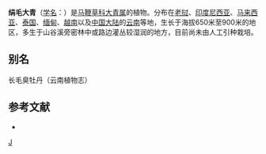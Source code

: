 {{Speciesbox 
| taxon = Clerodendrum villosum
| authority = Blume Bijd.
}}

'''绢毛大青'''（[[学名|学名]]：{{lang|la|''Clerodendrum villosum''}}）是[[马鞭草科|马鞭草科]][[大青属|大青属]]的植物。分布在[[老挝|老挝]]、[[印度尼西亚|印度尼西亚]]、[[马来西亚|马来西亚]]、[[泰国|泰国]]、[[缅甸|缅甸]]、[[越南|越南]]以及[[中国大陆|中国大陆]]的[[云南|云南]]等地，生长于海拔650米至900米的地区，多生于山谷溪旁密林中或路边灌丛较湿润的地方，目前尚未由人工引种栽培。

== 别名 ==
长毛臭牡丹（云南植物志）

== 参考文献 ==
<div class="references-small">
* {{cite web| url =http://www.bioinfo.cn/db05/KmzwSpecies.php?action=view&id=24052| title =绢毛大青| work =《中国高等植物数据库全库》| publisher =中国科学院微生物研究所| author =昆明植物研究所| accessdate =2009-02-25| deadurl =yes| archiveurl =https://web.archive.org/web/20160305060304/http://www.bioinfo.cn/db05/KmzwSpecies.php?action=view&id=24052| archivedate =2016-03-05}}
</div>
{{Taxonbar}}

[[Category:大青属|J]]